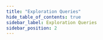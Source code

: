 ```yaml
---
title: "Exploration Queries"
hide_table_of_contents: true
sidebar_label: Exploration Queries
sidebar_position: 2
---
```





<LanguageSwitcher supportedLanguages={supportedLanguages} />

<LanguageContent language="csharp">
   <ExplorationQueriesCsharp />
</LanguageContent>

<LanguageContent language="python">
   <ExplorationQueriesPython />
</LanguageContent>

<LanguageContent language="php">
   <ExplorationQueriesPhp />
</LanguageContent>

<LanguageContent language="nodejs">
   <ExplorationQueriesNodejs />
</LanguageContent>


<!---
### Querying
- [What is RQL](../../client-api/session/querying/what-is-rql)
- [Query](../../client-api/session/querying/how-to-query#session.query)
- [DocumentQuery](../../client-api/session/querying/how-to-query#session.advanced.documentquery)
- [RawQuery](../../client-api/session/querying/how-to-query#session.advanced.rawquery)
- [Where](../../indexes/querying/filtering)
- [Querying an Index](../../indexes/querying/query-index)
- [Sorting](../../indexes/querying/sorting)
- [declare](../../client-api/session/querying/what-is-rql#declare)


-->